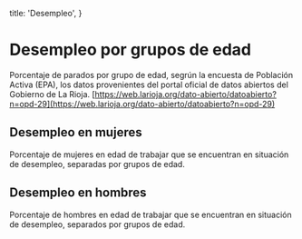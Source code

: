 
  title: 'Desempleo',
}

# Desempleo por grupos de edad

Porcentaje de parados por grupo de edad, segrún la encuesta de Población Activa (EPA), los datos provenientes del portal oficial de datos abiertos del Gobierno de La Rioja. [https://web.larioja.org/dato-abierto/datoabierto?n=opd-29](https://web.larioja.org/dato-abierto/datoabierto?n=opd-29)

<UnemploymentRatesPerAgeGroup />

## Desempleo en mujeres

Porcentaje de mujeres en edad de trabajar que se encuentran en situación de desempleo, separadas por grupos de edad.

<UnemploymentRatesPerAgeGroupWomen />

## Desempleo en hombres

Porcentaje de hombres en edad de trabajar que se encuentran en situación de desempleo, separados por grupos de edad.

<UnemploymentRatesPerAgeGroupMen />